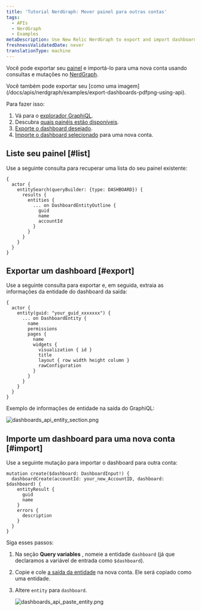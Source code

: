 ```yaml
---
title: 'Tutorial NerdGraph: Mover painel para outras contas'
tags:
  - APIs
  - NerdGraph
  - Examples
metaDescription: Use New Relic NerdGraph to export and import dashboards.
freshnessValidatedDate: never
translationType: machine
---
```


Você pode exportar seu [painel](/docs/query-your-data/explore-query-data/dashboards/introduction-dashboards) e importá-lo para uma nova conta usando consultas e mutações no [NerdGraph](/docs/apis/nerdgraph/get-started/introduction-new-relic-nerdgraph).

<Callout variant="tip">
  Você também pode exportar seu <InlinePopover type="dashboards"/>[como uma imagem](/docs/apis/nerdgraph/examples/export-dashboards-pdfpng-using-api).
</Callout>

Para fazer isso:

1. Vá para o [explorador GraphiQL](https://api.newrelic.com/graphiql).
2. Descubra [quais painéis estão disponíveis](#list).
3. [Exporte o dashboard desejado](#export).
4. [Importe o dashboard selecionado](#import) para uma nova conta.

## Liste seu painel [#list]

Use a seguinte consulta para recuperar uma lista do seu painel existente:

```
{
  actor {
    entitySearch(queryBuilder: {type: DASHBOARD}) {
      results {
        entities {
          ... on DashboardEntityOutline {
            guid
            name
            accountId
          }
        }
      }
    }
  }
}
```

## Exportar um dashboard [#export]

Use a seguinte consulta para exportar e, em seguida, extraia as informações da entidade do dashboard da saída:

```
{
  actor {
    entity(guid: "your_guid_xxxxxxx") {
      ... on DashboardEntity {
        name
        permissions
        pages {
          name
          widgets {
            visualization { id }
            title
            layout { row width height column }
            rawConfiguration
          }
        }
      }
    }
  }
}
```

Exemplo de informações de entidade na saída do GraphiQL:

<img
  title="dashboards_api_entity_section.png"
  alt="dashboards_api_entity_section.png"
  src="/images/apis-and-data_screenshot-full_NerdGraph-dashboard-entity.webp"
/>

## Importe um dashboard para uma nova conta [#import]

Use a seguinte mutação para importar o dashboard para outra conta:

```
mutation create($dashboard: DashboardInput!) {
  dashboardCreate(accountId: your_new_AccountID, dashboard: $dashboard) {
    entityResult {
      guid
      name
    }
    errors {
      description
    }
  }
}
```

Siga esses passos:

1. Na seção <DNT>**Query variables**</DNT> , nomeie a entidade `dashboard` (já que declaramos a variável de entrada como `$dashboard`).

2. Copie e cole [a saída da entidade](#export) na nova conta. Ele será copiado como uma entidade.

3. Altere `entity` para `dashboard`.

   <img
     title="dashboards_api_paste_entity.png"
     alt="dashboards_api_paste_entity.png"
     src="/images/apis-and-data_screenshot-full_NerdGraph-dashboard-paste.webp"
   />
